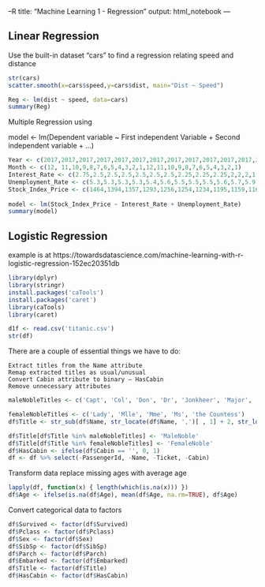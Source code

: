 --R
title: "Machine Learning 1 - Regression"
output: html_notebook
---

## Linear Regression

Use the built-in dataset "cars" to find a regression relating speed and distance

```{r}
str(cars)
scatter.smooth(x=cars$speed,y=cars$dist, main="Dist ~ Speed")

Reg <- lm(dist ~ speed, data=cars)
summary(Reg)

```
 
Multiple Regression
using 


model <- lm(Dependent variable ~ First independent Variable + Second independent variable + ...)


```{r}
Year <- c(2017,2017,2017,2017,2017,2017,2017,2017,2017,2017,2017,2017,2016,2016,2016,2016,2016,2016,2016,2016,2016,2016,2016,2016)
Month <- c(12, 11,10,9,8,7,6,5,4,3,2,1,12,11,10,9,8,7,6,5,4,3,2,1)
Interest_Rate <- c(2.75,2.5,2.5,2.5,2.5,2.5,2.5,2.25,2.25,2.25,2,2,2,1.75,1.75,1.75,1.75,1.75,1.75,1.75,1.75,1.75,1.75,1.75)
Unemployment_Rate <- c(5.3,5.3,5.3,5.3,5.4,5.6,5.5,5.5,5.5,5.6,5.7,5.9,6,5.9,5.8,6.1,6.2,6.1,6.1,6.1,5.9,6.2,6.2,6.1)
Stock_Index_Price <- c(1464,1394,1357,1293,1256,1254,1234,1195,1159,1167,1130,1075,1047,965,943,958,971,949,884,866,876,822,704,719)        
                
model <- lm(Stock_Index_Price ~ Interest_Rate + Unemployment_Rate)
summary(model)
```

## Logistic Regression
example is at https://towardsdatascience.com/machine-learning-with-r-logistic-regression-152ec20351db

```{r}
library(dplyr)
library(stringr)
install.packages('caTools')
install.packages('caret')
library(caTools)
library(caret)

d1f <- read.csv('titanic.csv')
str(df)

```

There are a couple of essential things we have to do:

    Extract titles from the Name attribute
    Remap extracted titles as usual/unusual
    Convert Cabin attribute to binary — HasCabin
    Remove unnecessary attributes
    
```{r}
maleNobleTitles <- c('Capt', 'Col', 'Don', 'Dr', 'Jonkheer', 'Major', 'Rev', 'Sir')

femaleNobleTitles <- c('Lady', 'Mlle', 'Mme', 'Ms', 'the Countess') 
df$Title <- str_sub(df$Name, str_locate(df$Name, ',')[ , 1] + 2, str_locate(df$Name, '\\.')[ , 1] - 1) 

df$Title[df$Title %in% maleNobleTitles] <- 'MaleNoble' 
df$Title[df$Title %in% femaleNobleTitles] <- 'FemaleNoble' 
df$HasCabin <- ifelse(df$Cabin == '', 0, 1) 
df <- df %>% select(-PassengerId, -Name, -Ticket, -Cabin)
```
Transform data replace missing ages with average age

```{R}

lapply(df, function(x) { length(which(is.na(x))) })
df$Age <- ifelse(is.na(df$Age), mean(df$Age, na.rm=TRUE), df$Age)

```

Convert categorical data to factors

```{r}
df$Survived <- factor(df$Survived) 
df$Pclass <- factor(df$Pclass) 
df$Sex <- factor(df$Sex) 
df$SibSp <- factor(df$SibSp) 
df$Parch <- factor(df$Parch) 
df$Embarked <- factor(df$Embarked) 
df$Title <- factor(df$Title) 
df$HasCabin <- factor(df$HasCabin)

```







